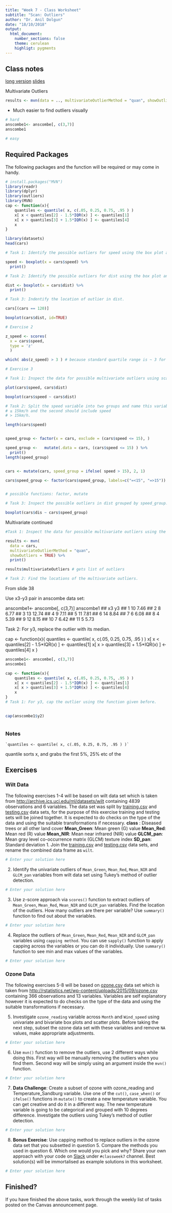 ```yaml
---
title: "Week 7 - Class Worksheet"
subtitle: "Scan: Outliers"
author: "Dr. Anil Dolgun"
date: "18/10/2018"
output:
  html_document:
    number_sections: false
    theme: cerulean
    highligt: pygments
---
```


## Class notes

[long version]
[slides]

[slides]: http://rare-phoenix-161610.appspot.com/secured/demos/Week_07_Demo.html#1
[long version]: http://rare-phoenix-161610.appspot.com/secured/Module_06.html






Multivariate Outliers

```r
results <- mvn(data = .., multivariateOutlierMethod = "quan", showOutliers = TRUE)
```


- Much easier to find outliers visually

```r
# hard
anscombe1<- anscombe[, c(3,7)]
anscombe1

# easy
```







## Required Packages
The following packages and the function will be required or may come in handy.
```r
# install.packages("MVN")
library(readr)
library(dplyr)
library(outliers)
library(MVN)
cap <- function(x){
    quantiles <- quantile( x, c(.05, 0.25, 0.75, .95 ) )
    x[ x < quantiles[2] - 1.5*IQR(x) ] <- quantiles[1]
    x[ x > quantiles[3] + 1.5*IQR(x) ] <- quantiles[4]
    x
}

library(datasets)
head(cars)

```

```r

# Task 1: Identify the possible outliers for speed using the box plot and Tukey’s method.

speed <- boxplot(x = cars$speed) %>%
  print()

# Task 2: Identify the possible outliers for dist using the box plot and Tukey’s method.

dist <- boxplot(x = cars$dist) %>%
  print()

# Task 3: Indentify the location of outlier in dist.

cars[(cars == 120)]

boxplot(cars$dist, id=TRUE)

# Exercise 2

z_speed <- scores(
  x = cars$speed,
  type = 'z'
  )

which( abs(z_speed) > 3 ) # because standard quartile range is ~ 3 for top quartile

# Exercise 3

# Task 1: Inspect the data for possible multivariate outliers using scatter plot.

plot(cars$speed, cars$dist)

boxplot(cars$speed ~ cars$dist)

# Task 2: Split the speed variable into two groups and name this variable as speed_group. The first group should include speed
# ≤ 15km/h and the second should include speed
# > 15km/h.

length(cars$speed)


speed_group <- factor(x = cars, exclude = (cars$speed <= 15), )

speed_group <-   mutate(.data = cars, (cars$speed <= 15) ) %>%
  print()
length(speed_group)


cars <- mutate(cars, speed_group = ifelse( speed > 15), 2, 1)

cars$speed_group <- factor(cars$speed_group, labels=c("=<15", "=>15"))


# possible functions: factor, mutate

# Task 3: Inspect the possible outliers in dist grouped by speed_group.

boxplot(cars$dis ~ cars$speed_group)

```

Multivariate continued

```r

#Task 1: Inspect the data for possible multivariate outliers using the Mahalanobis distance vs. Chi-square quantile distribution plot.

results <- mvn(
  data = cars,
  multivariateOutlierMethod = "quan",
  showOutliers = TRUE) %>%
  print()

results$multivariateOutliers # gets list of outliers

# Task 2: Find the locations of the multivariate outliers.


```


From slide 38

Use x3-y3 pair in anscombe data set:

anscombe1<- anscombe[, c(3,7)]
anscombe1
##    x3    y3
## 1  10  7.46
## 2   8  6.77
## 3  13 12.74
## 4   9  7.11
## 5  11  7.81
## 6  14  8.84
## 7   6  6.08
## 8   4  5.39
## 9  12  8.15
## 10  7  6.42
## 11  5  5.73

Task 2: For y3, replace the outlier with its median.

cap <- function(x){
    quantiles <- quantile( x, c(.05, 0.25, 0.75, .95 ) )
    x[ x < quantiles[2] - 1.5*IQR(x) ] <- quantiles[1]
    x[ x > quantiles[3] + 1.5*IQR(x) ] <- quantiles[4]
    x
}

```r

anscombe1<- anscombe[, c(3,7)]
anscombe1

cap <- function(x){
    quantiles <- quantile( x, c(.05, 0.25, 0.75, .95 ) )
    x[ x < quantiles[2] - 1.5*IQR(x) ] <- quantiles[1]
    x[ x > quantiles[3] + 1.5*IQR(x) ] <- quantiles[4]
    x
}
# Task 1: For y3, cap the outlier using the function given before.

    
cap(anscombe1$y2)
    
```

### Notes

    `quantiles <- quantile( x, c(.05, 0.25, 0.75, .95 ) )`

quantile sorts x, and grabs the first 5%, 25% etc of the

## Exercises
### Wilt Data
The following exercises 1-4 will be based on wilt data set which is taken from <http://archive.ics.uci.edu/ml/datasets/wilt> containing 4839 observations and 6 variables. The data set was split by [training.csv](../data/training.csv) and [testing.csv](../data/testing.csv) data sets, for the purpose of this exercise training and testing sets will be joined together. It is expected to do checks on the type of the data and using the suitable transformations if necessary.
**class** : Diseased trees or all other land cover
**Mean_Green**: Mean green (G) value
**Mean_Red**: Mean red (R) value
**Mean_NIR**: Mean near infrared (NIR) value
**GLCM_pan**: Mean gray level co-occurrence matrix (GLCM) texture index
**SD_pan**: Standard deviation
1. Join the [training.csv](../data/training.csv) and [testing.csv](../data/testing.csv) data sets, and rename the combined data frame as `wilt`.
```r
# Enter your solution here
```
2. Identify the univariate outliers of `Mean_Green`, `Mean_Red`, `Mean_NIR` and `GLCM_pan` variables from wilt data set using Tukey's method of outlier detection.  
```r
# Enter your solution here
```
3. Use z-score approach via `scores()` function to extract outliers of `Mean_Green`, `Mean_Red`, `Mean_NIR` and `GLCM_pan` variables. Find the location of the outliers. How many outliers are there per variable? Use `summary()` function to find out about the variables.
```r
# Enter your solution here
```
4. Replace the outliers of `Mean_Green`, `Mean_Red`, `Mean_NIR` and `GLCM_pan` variables using `capping method`. You can use `sapply()` function to apply capping across the variables or you can do it individually. Use `summary()` function to see min and max values of the variables.
```r
# Enter your solution here
```
### Ozone Data
The following exercises 5-8 will be based on [ozone.csv](../data/ozone.csv) data set which is taken from <http://rstatistics.net/wp-content/uploads/2015/09/ozone.csv> containing 366 observations and 13 variables. Variables are self explanatory however it is expected to do checks on the type of the data and using the suitable transformations if necessary.
 
5. Investigate `ozone_reading` variable across `Month` and `Wind_speed` using univariate and bivariate box plots and scatter plots. Before taking the next step, subset the ozone data set with these variables and remove `NA` values, make appropriate adjustments.
```r
# Enter your solution here
```
6.  Use `mvn()` function to remove the outliers, use 2 different ways while doing this. First way will be manually removing the outliers when you find them. Second way will be simply using an argument inside the `mvn()` function.  
```r
# Enter your solution here
```
7. **Data Challenge**: Create a subset of ozone with ozone_reading and Temperature_Sandburg variable. Use one of the `cut()`, `case_when()` or `ifelse()` functions in `mutate()` to create a new temperature variable. You can get creative and do it in a different way. The new temperature variable is going to be categorical and grouped with 10 degrees difference. Investigate the outliers using Tukey's method of outlier detection.
```r
# Enter your solution here
```
8. **Bonus Exercise**: Use capping method to replace outliers in the ozone data set that you subsetted in question 5. Compare the methods you used in question 6. Which one would you pick and why? Share your own approach with your code on [Slack](https://math2349.slack.com/) under `#classweek7` channel. Best solution(s) will be immortalised as example solutions in this worksheet.
```r
# Enter your solution here
```
## Finished?
If you have finished the above tasks, work through the weekly list of tasks posted on the Canvas announcement page.
